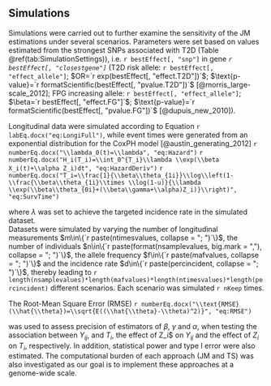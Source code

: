 ## Simulations

Simulations were carried out to further examine the sensitivity of the JM estimations under several scenarios. 
Parameters were set based on values estimated from the strongest SNPs associated with T2D (Table \@ref(tab:SimulationSettings)), i.e. `r bestEffect[, "snp"]` in gene _`r bestEffect[, "closestgene"]`_ (T2D risk allele: `r bestEffect[, "effect_allele"]`; $OR=`r exp(bestEffect[, "effect.T2D"])`$; $\text{p-value}=`r formatScientific(bestEffect[, "pvalue.T2D"])`$ [@morris_large-scale_2012]; FPG increasing allele: `r bestEffect[, "effect_allele"]`; $\beta=`r bestEffect[, "effect.FG"]`$; $\text{p-value}=`r formatScientific(bestEffect[, "pvalue.FG"])`$ [@dupuis_new_2010]).

Longitudinal data were simulated according to Equation `r labEq.docx("eq:LongiFull")`, while event times were generated from an exponential distribution for the CoxPH model [@austin_generating_2012]
`r numberEq.docx("\\lambda_0(t)=\\lambda", "eq:Hazard")`
`r numberEq.docx("H_i(T_i)=\\int_0^{T_i}\\lambda \\exp(\\beta X_i(t)+\\alpha Z_i)dt", "eq:HazardDeriv")`
`r numberEq.docx("T_i=\\frac{1}{\\beta\\theta_{1i}}\\log\\left(1-\\frac{\\beta\\theta_{1i}\\times \\log(1-u)}{\\lambda \\exp(\\beta\\theta_{0i}+(\\beta\\gamma+\\alpha)Z_i)}\\right)", "eq:SurvTime")`

where $\lambda$ was set to achieve the targeted incidence rate in the simulated dataset.  
Datasets were simulated by varying the number of longitudinal measurements $m\in\{`r paste(ntimesvalues, collapse = "; ")`\}$, the number of individuals $n\in\{`r paste(format(nsamplevalues, big.mark = ","), collapse = "; ")`\}$, the allele frequency $f\in\{`r paste(mafvalues, collapse = "; ")`\}$ and the incidence rate $d\in\{`r paste(percincident, collapse = "; ")`\}$, thereby leading to `r length(nsamplevalues)*length(mafvalues)*length(ntimesvalues)*length(percincident)` different scenarios. 
Each scenario was simulated `r nKeep` times.

The Root-Mean Square Error (RMSE)
`r numberEq.docx("\\text{RMSE}(\\hat{\\theta})=\\sqrt{E((\\hat{\\theta}-\\theta)^2)}", "eq:RMSE")`

was used to assess precision of estimators of $\beta$, $\gamma$ and $\alpha$, when testing the association between $Y_{ij}$, and $T_i$, the effect of Z_i$ on $Y_{ij}$ and the effect of $Z_i$ on $T_i$, respectively. 
In addition, statistical power and type I error were also estimated. 
The computational burden of each approach (JM and TS) was also investigated as our goal is to implement these approaches at a genome-wide scale.
